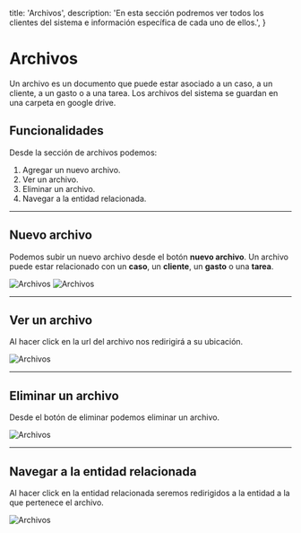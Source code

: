   title: 'Archivos',
  description:
    'En esta sección podremos ver todos los clientes del sistema e información específica de cada uno de ellos.',
}

# Archivos

Un archivo es un documento que puede estar asociado a un caso, a un cliente, a un gasto o a una tarea. Los archivos del sistema se guardan en una carpeta en google drive.

## Funcionalidades

Desde la sección de archivos podemos:

1. Agregar un nuevo archivo.
2. Ver un archivo.
3. Eliminar un archivo.
4. Navegar a la entidad relacionada.

---

## Nuevo archivo

Podemos subir un nuevo archivo desde el botón **nuevo archivo**. Un archivo puede estar relacionado con un **caso**, un **cliente**, un **gasto** o una **tarea**.

<Image src="/images/archivos-1.png" alt="Archivos" width={700} height={500} />

<Image src="/images/archivos-2.png" alt="Archivos" width={700} height={500} />

---

## Ver un archivo

Al hacer click en la url del archivo nos redirigirá a su ubicación.

<Image src="/images/archivos-3.png" alt="Archivos" width={700} height={500} />

---

## Eliminar un archivo

Desde el botón de eliminar <DeleteIcon/> podemos eliminar un archivo.

<Image src="/images/archivos-1.png" alt="Archivos" width={700} height={500} />

---

## Navegar a la entidad relacionada

Al hacer click en la entidad relacionada seremos redirigidos a la entidad a la que pertenece el archivo.

<Image src="/images/archivos-1.png" alt="Archivos" width={700} height={500} />
